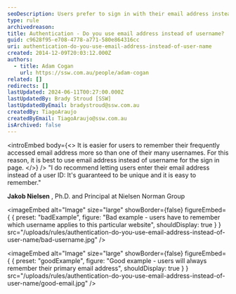 ```yaml
---
seoDescription: Users prefer to sign in with their email address instead of username due to its uniqueness and ease of recall.
type: rule
archivedreason:
title: Authentication - Do you use email address instead of username?
guid: c9628f95-e708-4778-a771-580e864316cc
uri: authentication-do-you-use-email-address-instead-of-user-name
created: 2014-12-09T20:03:12.000Z
authors:
  - title: Adam Cogan
    url: https://ssw.com.au/people/adam-cogan
related: []
redirects: []
lastUpdated: 2024-06-11T00:27:00.000Z
lastUpdatedBy: Brady Stroud [SSW]
lastUpdatedByEmail: bradystroud@ssw.com.au
createdBy: TiagoAraujo
createdByEmail: TiagoAraujo@ssw.com.au
isArchived: false
---
```


<introEmbed
  body={<>
It is easier for users to remember their frequently accessed email address more so than one of their many usernames. For this reason, it is best to use email address instead of username for the sign in page.
  </>}
/>
"I do recommend letting users enter their email address instead of a user ID: It's guaranteed to be unique and it is easy to remember."

**Jakob Nielsen** , Ph.D. and Principal at Nielsen Norman Group

<imageEmbed
  alt="Image"
  size="large"
  showBorder={false}
  figureEmbed={ {
    preset: "badExample",
    figure: "Bad example - users have to remember which username applies to this particular website",
    shouldDisplay: true
  } }
  src="/uploads/rules/authentication-do-you-use-email-address-instead-of-user-name/bad-username.jpg"
/>

<imageEmbed
  alt="Image"
  size="large"
  showBorder={false}
  figureEmbed={ {
    preset: "goodExample",
    figure: "Good example - users will always remember their primary email address",
    shouldDisplay: true
  } }
  src="/uploads/rules/authentication-do-you-use-email-address-instead-of-user-name/good-email.jpg"
/>
